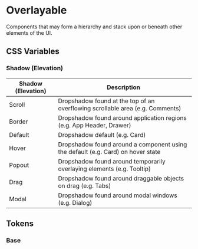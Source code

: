 
<Meta title="Theme/Characteristics/Overlayable" />

# Overlayable

Components that may form a hierarchy and stack upon or beneath other elements of the UI.

## CSS Variables

### Shadow (Elevation)

| Shadow (Elevation) | Description                                                                      |
| ------------------ | -------------------------------------------------------------------------------- |
| Scroll             | Dropshadow found at the top of an overflowing scrollable area (e.g. Comments)    |
| Border             | Dropshadow found around application regions (e.g. App Header, Drawer)            |
| Default            | Dropshadow default (e.g. Card)                                                   |
| Hover              | Dropshadow found around a component using the default (e.g. Card) on hover state |
| Popout             | Dropshadow found around temporarily overlaying elements (e.g. Tooltip)           |
| Drag               | Dropshadow found around draggable objects on drag (e.g. Tabs)                    |
| Modal              | Dropshadow found around modal windows (e.g. Dialog)                              |

## Tokens

### Base

<Canvas>
  <Story name="Base">
    <DocGrid withNotes>
      <ColorBlock colorVar="--salt-overlayable-background" />
      <ShadowBlock shadowVar="--salt-overlayable-shadow-border" />
      <ShadowBlock
        shadowVar="--salt-overlayable-shadow-borderRegion"
        replacementToken="--salt-overlayable-shadow-border"
      />
      <ShadowBlock shadowVar="--salt-overlayable-shadow" />
      <ShadowBlock shadowVar="--salt-overlayable-shadow-hover" />
      <ShadowBlock shadowVar="--salt-overlayable-shadow-popout" />
      <ShadowBlock shadowVar="--salt-overlayable-shadow-drag" />
      <ShadowBlock shadowVar="--salt-overlayable-shadow-modal" />
    </DocGrid>
  </Story>
</Canvas>
